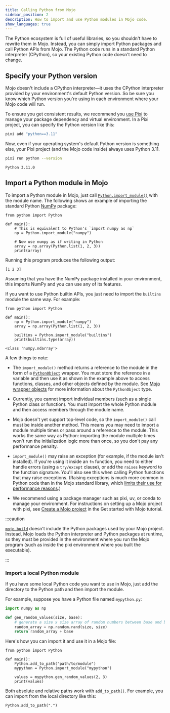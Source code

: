 ```yaml
---
title: Calling Python from Mojo
sidebar_position: 2
description: How to import and use Python modules in Mojo code.
show_languages: true
---
```


The Python ecosystem is full of useful libraries, so you shouldn't have to
rewrite them in Mojo. Instead, you can simply import Python packages and call
Python APIs from Mojo. The Python code runs in a standard Python interpreter
(CPython), so your existing Python code doesn't need to change.

## Specify your Python version

Mojo doesn't include a CPython interpreter—it uses the CPython interpreter
provided by your environment's default Python version. So be sure you know
which Python version you're using in each environment where your Mojo code will
run.

To ensure you get consistent results, we recommend you [use Pixi](/pixi) to
manage your package dependency and virtual environment. In a Pixi project,
you can specify the Python version like this:

```sh
pixi add "python==3.11"
```

Now, even if your operating system's default Python version is something else,
your Pixi project (and the Mojo code inside) always uses Python 3.11.

```sh
pixi run python --version
```

```output
Python 3.11.0
```


## Import a Python module in Mojo

To import a Python module in Mojo, just call
[`Python.import_module()`](/mojo/stdlib/python/python/Python#import_module)
with the module name. The following shows an example of importing the standard
Python [NumPy](https://numpy.org/) package:

```mojo
from python import Python

def main():
    # This is equivalent to Python's `import numpy as np`
    np = Python.import_module("numpy")

    # Now use numpy as if writing in Python
    array = np.array(Python.list(1, 2, 3))
    print(array)
```

Running this program produces the following output:

```output
[1 2 3]
```

Assuming that you have the NumPy package installed in your environment, this
imports NumPy and you can use any of its features.

If you want to use Python builtin APIs, you just need to import the `builtins`
module the same way. For example:

```mojo
from python import Python

def main():
    np = Python.import_module("numpy")
    array = np.array(Python.list(1, 2, 3))

    builtins = Python.import_module("builtins")
    print(builtins.type(array))
```

```output
<class 'numpy.ndarray'>
```

A few things to note:

* The `import_module()` method returns a reference to the module in the form of
  a [`PythonObject`](/mojo/stdlib/python/python_object/PythonObject)
  wrapper. You must store the reference in a variable and then use it as shown
  in the example above to access functions, classes, and other objects defined
  by the module. See [Mojo wrapper objects](/mojo/manual/python/types#mojo-wrapper-objects)
  for more information about the `PythonObject` type.

* Currently, you cannot import individual members (such as a single Python class
  or function). You must import the whole Python module and then access members
  through the module name.

* Mojo doesn't yet support top-level code, so the `import_module()` call must
  be inside another method. This means you may need to import a module multiple
  times or pass around a reference to the module. This works the same way as
  Python: importing the module multiple times won't run the initialization
  logic more than once, so you don't pay any performance penalty.

* `import_module()` may raise an exception (for example, if the module isn't
  installed). If you're using it inside an `fn` function, you need to either
  handle errors (using a `try/except` clause), or add the `raises` keyword to
  the function signature. You'll also see this when calling Python functions
  that may raise exceptions. (Raising exceptions is much more common in Python
  code than in the Mojo standard library, which
  [limits their use for performance reasons](/mojo/roadmap#the-standard-library-has-limited-exceptions-use).)

* We recommend using a package manager such as pixi, uv, or conda to manage your
  environment. For instructions on setting up a Mojo project with pixi, see
  [Create a Mojo project](/mojo/manual/get-started#1-create-a-mojo-project) in
  the Get started with Mojo tutorial.

:::caution

[`mojo build`](/mojo/cli/build) doesn't include the Python packages used by
your Mojo project. Instead, Mojo loads the Python interpreter and Python
packages at runtime, so they must be provided in the environment where you run
the Mojo program (such as inside the pixi environment where you built the
executable).

:::

### Import a local Python module

If you have some local Python code you want to use in Mojo, just add
the directory to the Python path and then import the module.

For example, suppose you have a Python file named `mypython.py`:

```python title="mypython.py"
import numpy as np

def gen_random_values(size, base):
    # generate a size x size array of random numbers between base and base+1
    random_array = np.random.rand(size, size)
    return random_array + base
```

Here's how you can import it and use it in a Mojo file:

```mojo title="main.mojo"
from python import Python

def main():
    Python.add_to_path("path/to/module")
    mypython = Python.import_module("mypython")

    values = mypython.gen_random_values(2, 3)
    print(values)
```

Both absolute and relative paths work with
[`add_to_path()`](/mojo/stdlib/python/python/Python#add_to_path). For example,
you can import from the local directory like this:

```mojo
Python.add_to_path(".")
```
